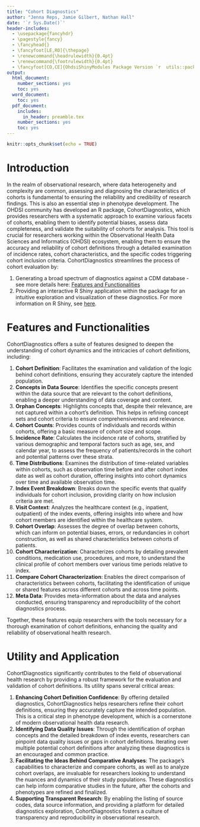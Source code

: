 ```yaml
---
title: "Cohort Diagnostics"
author: "Jenna Reps, Jamie Gilbert, Nathan Hall"
date: '`r Sys.Date()`'
header-includes:
  - \usepackage{fancyhdr}
  - \pagestyle{fancy}
  - \fancyhead{}
  - \fancyfoot[LE,RO]{\thepage}
  - \renewcommand{\headrulewidth}{0.4pt}
  - \renewcommand{\footrulewidth}{0.4pt}
  - \fancyfoot[CO,CE]{OhdsiShinyModules Package Version `r  utils::packageVersion("OhdsiShinyModules")`}
output:
  html_document:
    number_sections: yes
    toc: yes
  word_document:
    toc: yes
  pdf_document:
    includes:
      in_header: preamble.tex
    number_sections: yes
    toc: yes
---
```


```{=html}
<!--
%\VignetteEngine{knitr}
%\VignetteIndexEntry{Adding Shiny Modules}
-->
```
```r
knitr::opts_chunk$set(echo = TRUE)
```

# Introduction

In the realm of observational research, where data heterogeneity and complexity are common, assessing and diagnosing the characteristics of cohorts is fundamental to ensuring the reliability and credibility of research findings. This is also an essential step in phenotype development. The OHDSI community has developed an R package, CohortDiagnostics, which provides researchers with a systematic approach to examine various facets of cohorts, enabling them to identify potential biases, assess data completeness, and validate the suitability of cohorts for analysis. This tool is crucial for researchers working within the Observational Health Data Sciences and Informatics (OHDSI) ecosystem, enabling them to ensure the accuracy and reliability of cohort definitions through a detailed examination of incidence rates, cohort characteristics, and the specific codes triggering cohort inclusion criteria. CohortDiagnostics streamlines the process of cohort evaluation by:

1.  Generating a broad spectrum of diagnostics against a CDM database - see more details here: [Features and Functionalities]
2.  Providing an interactive R Shiny application within the package for an intuitive exploration and visualization of these diagnostics. For more information on R Shiny, see [here](https://www.rstudio.com/products/shiny/ "R Shiny").

# Features and Functionalities

CohortDiagnostics offers a suite of features designed to deepen the understanding of cohort dynamics and the intricacies of cohort definitions, including:

1.  **Cohort Definition**: Facilitates the examination and validation of the logic behind cohort definitions, ensuring they accurately capture the intended population.
2.  **Concepts in Data Source**: Identifies the specific concepts present within the data source that are relevant to the cohort definitions, enabling a deeper understanding of data coverage and content.
3.  **Orphan Concepts**: Highlights concepts that, despite their relevance, are not captured within a cohort's definition. This helps in refining concept sets and cohort criteria to ensure comprehensiveness and relevance.
4.  **Cohort Counts**: Provides counts of individuals and records within cohorts, offering a basic measure of cohort size and scope.
5.  **Incidence Rate**: Calculates the incidence rate of cohorts, stratified by various demographic and temporal factors such as age, sex, and calendar year, to assess the frequency of patients/records in the cohort and potential patterns over these strata.
6.  **Time Distributions**: Examines the distribution of time-related variables within cohorts, such as observation time before and after cohort index date as well as cohort duration, offering insights into cohort dynamics over time and available observation time.
7.  **Index Event Breakdown**: Breaks down the specific events that qualify individuals for cohort inclusion, providing clarity on how inclusion criteria are met.
8.  **Visit Context**: Analyzes the healthcare context (e.g., inpatient, outpatient) of the index events, offering insights into where and how cohort members are identified within the healthcare system.
9.  **Cohort Overlap**: Assesses the degree of overlap between cohorts, which can inform on potential biases, errors, or redundancies in cohort construction, as well as shared characteristics between cohorts of patients.
10. **Cohort Characterization**: Characterizes cohorts by detailing prevalent conditions, medication use, procedures, and more, to understand the clinical profile of cohort members over various time periods relative to index.
11. **Compare Cohort Characterization**: Enables the direct comparison of characteristics between cohorts, facilitating the identification of unique or shared features across different cohorts and across time points.
12. **Meta Data**: Provides meta-information about the data and analyses conducted, ensuring transparency and reproducibility of the cohort diagnostics process.

Together, these features equip researchers with the tools necessary for a thorough examination of cohort definitions, enhancing the quality and reliability of observational health research.

# Utility and Application

CohortDiagnostics significantly contributes to the field of observational health research by providing a robust framework for the evaluation and validation of cohort definitions. Its utility spans several critical areas:

1.  **Enhancing Cohort Definition Confidence**: By offering detailed diagnostics, CohortDiagnostics helps researchers refine their cohort definitions, ensuring they accurately capture the intended population. This is a critical step in phenotype development, which is a cornerstone of modern observational health data research.
2.  **Identifying Data Quality Issues**: Through the identification of orphan concepts and the detailed breakdown of index events, researchers can pinpoint data quality issues or gaps in cohort definitions. Iterating over multiple potential cohort definitions after analyzing these diagnostics is an encouraged and common practice.
3.  **Facilitating the Ideas Behind Comparative Analyses**: The package's capabilities to characterize and compare cohorts, as well as to analyze cohort overlaps, are invaluable for researchers looking to understand the nuances and dynamics of their study populations. These diagnostics can help inform comparative studies in the future, after the cohorts and phenotypes are refined and finalized.
4.  **Supporting Transparent Research**: By enabling the listing of source codes, data source information, and providing a platform for detailed diagnostics exploration, CohortDiagnostics fosters a culture of transparency and reproducibility in observational research.
